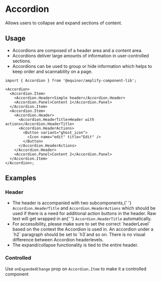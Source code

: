 
# Accordion

Allows users to collapse and expand sections of content.

<Links
  ariaUrl="https://www.w3.org/WAI/ARIA/apg/patterns/accordion/"
  figmaUrl="https://www.figma.com/file/0bGXR2sCwMVSDNyyzu5BXrO5/UI%E2%80%94User-Interface?node-id=17837%3A125"
  sourceUrl="https://github.com/equinor/design-system/blob/develop/packages/eds-core-react/src/components/Accordion/Accordion.tsx"
  edsSBUrl="https://storybook.eds.equinor.com/?path=/docs/surfaces-accordion--docs"
/>

<Primary />

<Controls />

## Usage

<ul>
  <li>Accordions are composed of a header area and a content area.</li>
  <li>
    Accordions deliver large amounts of information in user-controlled sections.
  </li>
  <li>
    Accordions can be used to group or hide information which helps to keep
    order and scannability on a page.
  </li>
</ul>

```tsx
import { Accordion } from '@equinor/amplify-component-lib';

<Accordion>
  <Accordion.Item>
    <Accordion.Header>Simple header</Accordion.Header>
    <Accordion.Panel>Content 1</Accordion.Panel>
  </Accordion.Item>
  <Accordion.Item>
    <Accordion.Header>
      <Accordion.HeaderTitle>Header with actions</Accordion.HeaderTitle>
      <Accordion.HeaderActions>
        <Button variant="ghost_icon">
          <Icon name="edit" title="Edit" />
        </Button>
      </Accordion.HeaderActions>
    </Accordion.Header>
    <Accordion.Panel>Content 2</Accordion.Panel>
  </Accordion.Item>
</Accordion>;
```

## Examples

### Header

<ul>
  <li>
    The header is accompanied with two subcomponents,{' '}
    <code>Accordion.HeaderTitle</code> and
    <code>Accordion.HeaderActions</code> which should be used if there is a need
    for additional action buttons in the header. Raw text will get wrapped in an{' '}
    <code>Accordion.HeaderTitle</code> automatically.
  </li>
  <li>
    For accessibility, please make sure to set the correct `headerLevel` based
    on the context the Accordion is used in. An accordion under a `h2` paragraph
    should be set to `h3`and so on. There is no visual difference between
    Accordion headerlevels.
  </li>
  <li>The expand/collapse functionality is tied to the entire header.</li>
</ul>

<Canvas of={ComponentStories.Header} />

### Controlled

Use `onExpandedChange` prop on `Accordion.Item` to make it a controlled component

<Canvas of={ComponentStories.Controlled} />
